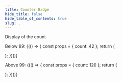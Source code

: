 ```yaml
---
title: Counter Badge
hide_title: false
hide_table_of_contents: true
slug: .
---
```



<Heading type="h2">Display of the count</Heading>

Below 99:
{(() => {
const props = { count: 42 };
return (

<ComponentExample storyName="componenten-counter-badge--default">
  <CounterBadge {...props} />
</ComponentExample>
); })()}

Above 99:
{(() => {
const props = { count: 120 };
return (

<ComponentExample storyName="componenten-counter-badge--default">
  <CounterBadge {...props} />
</ComponentExample>
); })()}

<Documentation />
